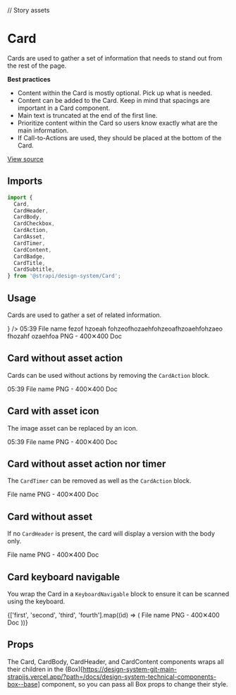 <!--- Card.stories.mdx --->

// Story assets

<Meta title="Design System/Components/Card" component={Card} />

# Card

Cards are used to gather a set of information that needs to stand out from the rest of the page.

**Best practices**

- Content within the Card is mostly optional. Pick up what is needed.
- Content can be added to the Card. Keep in mind that spacings are important in a Card component.
- Main text is truncated at the end of the first line.
- Prioritize content within the Card so users know exactly what are the main information.
- If Call-to-Actions are used, they should be placed at the bottom of the Card.

[View source](https://github.com/strapi/design-system/tree/main/packages/strapi-design-system/src/Card)

## Imports

```js
import {
  Card,
  CardHeader,
  CardBody,
  CardCheckbox,
  CardAction,
  CardAsset,
  CardTimer,
  CardContent,
  CardBadge,
  CardTitle,
  CardSubtitle,
} from '@strapi/design-system/Card';
```

## Usage

Cards are used to gather a set of related information.

<Canvas>
  <Story name="base">
    <Card style={{ width: '240px' }} id="first">
      <CardHeader>
        <CardCheckbox value={true} />
        <CardAction position="end">
          <IconButton label="Edit the thing" icon={<Pencil />} />
        </CardAction>
        <CardAsset src={firstImgPath} />
        <CardTimer>05:39</CardTimer>
      </CardHeader>
      <CardBody>
        <CardContent>
          <CardTitle>File name fezof hzoeah fohzeofhozaehfohzeoafhzoaehfohzaeo fhozahf ozaehfoa</CardTitle>
          <CardSubtitle>PNG - 400✕400</CardSubtitle>
        </CardContent>
        <CardBadge>Doc</CardBadge>
      </CardBody>
    </Card>
  </Story>
</Canvas>

## Card without asset action

Cards can be used without actions by removing the `CardAction` block.

<Canvas>
  <Story name="without asset action">
    <Card style={{ width: '240px' }} id="second">
      <CardHeader>
        <CardCheckbox value={true} />
        <CardAsset src={firstImgPath} />
        <CardTimer>05:39</CardTimer>
      </CardHeader>
      <CardBody>
        <CardContent>
          <CardTitle>File name</CardTitle>
          <CardSubtitle>PNG - 400✕400</CardSubtitle>
        </CardContent>
        <CardBadge>Doc</CardBadge>
      </CardBody>
    </Card>
  </Story>
</Canvas>

## Card with asset icon

The image asset can be replaced by an icon.

<Canvas>
  <Story name="with asset icon">
    <Card style={{ width: '240px' }} id="second">
      <CardHeader>
        <CardCheckbox value={true} />
        <CardAsset>
          <Pencil aria-label="Just a picture" />
        </CardAsset>
        <CardTimer>05:39</CardTimer>
      </CardHeader>
      <CardBody>
        <CardContent>
          <CardTitle>File name</CardTitle>
          <CardSubtitle>PNG - 400✕400</CardSubtitle>
        </CardContent>
        <CardBadge>Doc</CardBadge>
      </CardBody>
    </Card>
  </Story>
</Canvas>

## Card without asset action nor timer

The `CardTimer` can be removed as well as the `CardAction` block.

<Canvas>
  <Story name="without asset action nor timer">
    <Card style={{ width: '240px' }} id="third">
      <CardHeader>
        <CardCheckbox value={true} />
        <CardAsset src={firstImgPath} />
      </CardHeader>
      <CardBody>
        <CardContent>
          <CardTitle>File name</CardTitle>
          <CardSubtitle>PNG - 400✕400</CardSubtitle>
        </CardContent>
        <CardBadge>Doc</CardBadge>
      </CardBody>
    </Card>
  </Story>
</Canvas>

## Card without asset

If no `CardHeader` is present, the card will display a version with the body only.

<Canvas>
  <Story name="without asset">
    <Card style={{ width: '240px' }} id="fourth">
      <CardBody>
        <Box padding={2} background="primary100">
          <Pencil />
        </Box>
        <CardContent paddingLeft={2}>
          <CardTitle>File name</CardTitle>
          <CardSubtitle>PNG - 400✕400</CardSubtitle>
        </CardContent>
        <CardBadge>Doc</CardBadge>
      </CardBody>
    </Card>
  </Story>
</Canvas>

## Card keyboard navigable

You wrap the Card in a `KeyboardNavigable` block to ensure it can be scanned using the keyboard.

<Canvas>
  <Story name="keyboard navigable">
    <KeyboardNavigable tagName="article">
      {['first', 'second', 'third', 'fourth'].map((id) => (
        <Card style={{ width: '240px' }} id={id} key={id}>
          <CardBody>
            <Box padding={2} background="primary100">
              <Pencil />
            </Box>
            <CardContent paddingLeft={2}>
              <CardTitle>File name</CardTitle>
              <CardSubtitle>PNG - 400✕400</CardSubtitle>
            </CardContent>
            <CardBadge>Doc</CardBadge>
          </CardBody>
        </Card>
      ))}
    </KeyboardNavigable>
  </Story>
</Canvas>

## Props

The Card, CardBody, CardHeader, and CardContent components wraps all their children in the (Box)[https://design-system-git-main-strapijs.vercel.app/?path=/docs/design-system-technical-components-box--base] component, so you can pass all Box props to change their style.

<ArgsTable of={Card} />
